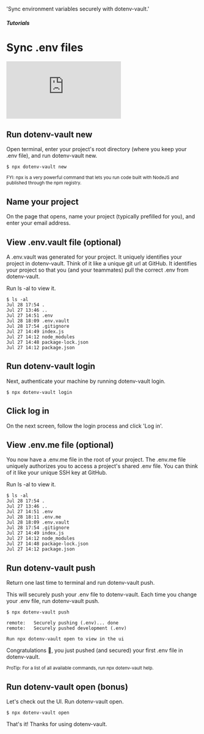 
  'Sync environment variables securely with dotenv-vault.'

##### Tutorials
# Sync .env files

<iframe className="aspect-video border-2 border-zinc-500 rounded-lg" src="https://www.youtube.com/embed/z-lBjxfhWeY" title="1 Minute Overview" frameborder="0" allow="accelerometer; autoplay; clipboard-write; encrypted-media; gyroscope; picture-in-picture" allowfullscreen></iframe>

## Run dotenv-vault new

Open terminal, enter your project's root directory (where you keep your .env file), and run dotenv-vault new.

```
$ npx dotenv-vault new
```

<small>FYI: npx is a very powerful command that lets you run code built with NodeJS and published through the npm registry.</small>

## Name your project

On the page that opens, name your project (typically prefilled for you), and enter your email address.

<ScreenshotBrowser url='/assets/img/cloudinary/Screen_Shot_2022-07-28_at_5.55.15_PM_jnnhto.png' />

## View .env.vault file (optional)

A .env.vault was generated for your project. It uniquely identifies your project in dotenv-vault. Think of it like a unique git url at GitHub. It identifies your project so that you (and your teammates) pull the correct .env from dotenv-vault.

Run ls -al to view it.


```
$ ls -al
Jul 28 17:54 .
Jul 27 13:46 ..
Jul 27 14:51 .env
Jul 28 18:09 .env.vault
Jul 28 17:54 .gitignore
Jul 27 14:49 index.js
Jul 27 14:12 node_modules
Jul 27 14:48 package-lock.json
Jul 27 14:12 package.json
```

<ScreenshotBrowser url='/assets/img/cloudinary/Screen_Shot_2022-07-28_at_6.46.24_PM_s5qd3s.png' />

## Run dotenv-vault login

Next, authenticate your machine by running dotenv-vault login.

```
$ npx dotenv-vault login
```

## Click log in

On the next screen, follow the login process and click 'Log in'.

<ScreenshotBrowser url='/assets/img/cloudinary/dotenv-vault-login-2_vdb9sq.png' />

## View .env.me file (optional)

You now have a .env.me file in the root of your project. The .env.me file uniquely authorizes you to access a project's shared .env file. You can think of it like your unique SSH key at GitHub.

Run ls -al to view it.

```
$ ls -al
Jul 28 17:54 .
Jul 27 13:46 ..
Jul 27 14:51 .env
Jul 28 18:11 .env.me
Jul 28 18:09 .env.vault
Jul 28 17:54 .gitignore
Jul 27 14:49 index.js
Jul 27 14:12 node_modules
Jul 27 14:48 package-lock.json
Jul 27 14:12 package.json
```

<ScreenshotBrowser url='/assets/img/cloudinary/dotenv-me_bsffi2.png' />

## Run dotenv-vault push

Return one last time to terminal and run dotenv-vault push.

This will securely push your .env file to dotenv-vault. Each time you change your .env file, run dotenv-vault push.

```
$ npx dotenv-vault push

remote:   Securely pushing (.env)... done
remote:   Securely pushed development (.env)

Run npx dotenv-vault open to view in the ui
```

Congratulations 🎉, you just pushed (and secured) your first .env file in dotenv-vault.

<small>ProTip: For a list of all available commands, run npx dotenv-vault help.</small>

## Run dotenv-vault open (bonus)

Let's check out the UI. Run dotenv-vault open.

```
$ npx dotenv-vault open
```

<ScreenshotBrowser url='/assets/img/cloudinary/dotenv-vault-ui_ep5nrs.png' />

That's it! Thanks for using dotenv-vault.
